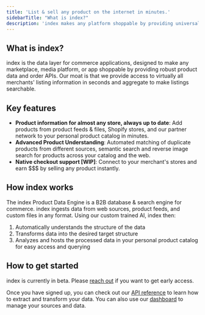 ```yaml
---
title: 'List & sell any product on the internet in minutes.'
sidebarTitle: "What is index?"
description: 'index makes any platform shoppable by providing universal product data and order APIs - fueling shopping experiences for marketplaces, media, and social commerce.'
---
```


## What is index?

index is the data layer for commerce applications, designed to make any marketplace, media platform, or app shoppable by providing robust product data and order APIs. Our moat is that we provide access to virtually all merchants' listing information in seconds and aggregate to make listings searchable.

## Key features

- **Product information for almost any store, always up to date**: Add products from product feeds & files, Shopify stores, and our partner network to your personal product catalog in minutes.
- **Advanced Product Understanding**: Automated matching of duplicate products from different sources, semantic search and reverse image search for products across your catalog and the web.
- **Native checkout support [WIP]**: Connect to your merchant's stores and earn \$\$\$ by selling any product instantly.

## How index works

The index Product Data Engine is a B2B database & search engine for commerce. index ingests data from web sources, product feeds, and custom files in any format. 
Using our custom trained AI, index then:

1. Automatically understands the structure of the data
2. Transforms data into the desired target structure
3. Analyzes and hosts the processed data in your personal product catalog for easy access and querying

## How to get started

index is currently in beta. Please [reach out](https://calendar.app.google/jQVSUAfNheaqS9JE6) if you want to get early access.

Once you have signed up, you can check out our [API reference](/api-reference/get-started) to learn how to extract and transform your data. You can also use our [dashboard](https://dashboard.index-commerce.com) to manage your sources and data.
